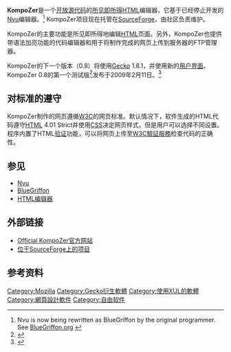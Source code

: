 {{noteTA|
G1=IT
}}
{{Infobox Software
| logo                   = [[file:KompoZerLogo.svg|60px]] 
| screenshot             = [[file:Kompozer.png|250px]] 
| caption                = 用 KompoZer 0.77 编辑英文维基百科首页
| developer              = Fabien Cazenave
| latest release version = 0.7.10
| latest release date    = {{release date|2007|08|30}}
| latest preview version = 0.8b3
| latest preview date    = {{release date|2010|02|28}}
| operating system       = [[跨平台|跨平台]] 
| genre                  = [[HTML编辑器|HTML编辑器]] 
| language               = 20餘種
| license                = [[Mozilla_Public_License|MPL]]/[[GNU_General_Public_License|GPL]]/[[GNU_Lesser_General_Public_License|LGPL]]三重许可
| website                = [http://kompozer.net/ kompozer.net]
}}

'''KompoZer'''是一个[[开放源代码|开放源代码]]的[[所见即所得|所见即所得]]HTML编辑器，它基于已经停止开发的[[Nvu|Nvu]]编辑器。<ref>Nvu is now being rewritten as BlueGriffon by the original programmer.  See [http://www.bluegriffon.org/ BlueGriffon.org] {{Wayback|url=http://www.bluegriffon.org/ |date=20110621083550 }}</ref> KompoZer项目现在托管在[[SourceForge|SourceForge]]，由社区负责维护。

KompoZer的主要功能是所见即所得地编辑[[HTML|HTML]]页面。另外，KompoZer也提供带语法加亮功能的代码编辑器和用于将制作完成的网页上传到服务器的FTP管理器。

KompoZer的下一个版本（0.8）将使用[[Gecko|Gecko]] 1.8.1，并使用新的[[用户界面|用户界面]]。KompoZer 0.8的第一个测试版<ref>{{Cite web |url=http://kazhack.org/?post%2F2009%2F02%2F10%2FKompoZer-0.8a1 |title=存档副本 |accessdate=2021-02-07 |archive-date=2019-09-30 |archive-url=https://web.archive.org/web/20190930005647/http://kazhack.org/?post%2F2009%2F02%2F10%2FKompoZer-0.8a1 |dead-url=no }}</ref>发布于2009年2月11日。<ref>{{cite web |url=http://kompozer.net/images/kpz-html+css.png |title=存档副本 |accessdate=2010-03-13 |deadurl=yes |archiveurl=https://web.archive.org/web/20090309095853/http://kompozer.net/images/kpz-html+css.png |archivedate=2009-03-09 }}</ref>

== 对标准的遵守 ==
KompoZer制作的网页遵循[[W3C|W3C]]的网页标准。默认情况下，软件生成的HTML代码遵守[[HTML|HTML]] 4.01 Strict并使用[[CSS|CSS]]决定网页样式，但是用户可以选择不同设置。程序内置了HTML[[验证|验证]]功能，可以将网页上传至[[W3C驗証服務|W3C驗証服務]]检查代码的正确性。

== 参见 ==
{{Portal|自由软件|Free Software Portal Logo.svg}}
* [[Nvu|Nvu]]
* [[BlueGriffon|BlueGriffon]] 
* [[HTML编辑器|HTML编辑器]]

== 外部链接 ==
* [https://web.archive.org/web/20100410131549/http://kompozer.net/ Official KompoZer官方网站]
* [http://www.sf.net/projects/kompozer 位于SourceForge上的项目] {{Wayback|url=http://www.sf.net/projects/kompozer |date=20141207193230 }}

== 参考资料 ==
{{Reflist}}

{{HTML编辑器}}


[[Category:Mozilla|Category:Mozilla]]
[[Category:Gecko衍生軟體|Category:Gecko衍生軟體]]
[[Category:使用XUL的軟體|Category:使用XUL的軟體]]
[[Category:網頁設計軟件|Category:網頁設計軟件]]
[[Category:自由软件|Category:自由软件]]